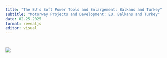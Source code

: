 ```yaml
---
title: "The EU's Soft Power Tools and Enlargement: Balkans and Turkey"
subtitle: "Motorway Projects and Development: EU, Balkans and Turkey"
date: 02.25.2025
format: revealjs
editor: visual
---
```


# ![](images/week%2010.png)

